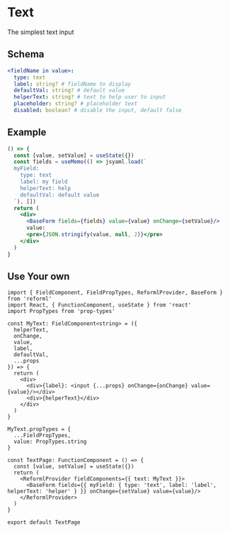 
# Text

The simplest text input

## Schema

```yml
<fieldName in value>:
  type: text
  label: string? # fieldName to display
  defaultVal: string? # default value
  helperText: string? # text to help user to input
  placeholder: string? # placeholder text
  disabled: boolean? # disable the input, default false
```

## Example

```jsx live=true
() => {
  const [value, setValue] = useState({})
  const fields = useMemo(() => jsyaml.load(`
  myField:
    type: text
    label: my field
    helperText: help
    defaultVal: default value
  `), [])
  return (
    <div>
      <BaseForm fields={fields} value={value} onChange={setValue}/>
      value:
      <pre>{JSON.stringify(value, null, 2)}</pre>
    </div>
  )
}
```

## Use Your own

```tsx
import { FieldComponent, FieldPropTypes, ReformlProvider, BaseForm } from 'reforml'
import React, { FunctionComponent, useState } from 'react'
import PropTypes from 'prop-types'

const MyText: FieldComponent<string> = ({
  helperText,
  onChange,
  value,
  label,
  defaultVal,
  ...props
}) => {
  return (
    <div>
      <div>{label}: <input {...props} onChange={onChange} value={value}/></div>
      <div>{helperText}</div>
    </div>
  )
}

MyText.propTypes = {
  ...FieldPropTypes,
  value: PropTypes.string
}

const TextPage: FunctionComponent = () => {
  const [value, setValue] = useState({})
  return (
    <ReformlProvider fieldComponents={{ text: MyText }}>
      <BaseForm fields={{ myField: { type: 'text', label: 'label', helperText: 'helper' } }} onChange={setValue} value={value}/>
    </ReformlProvider>
  )
}

export default TextPage
```
